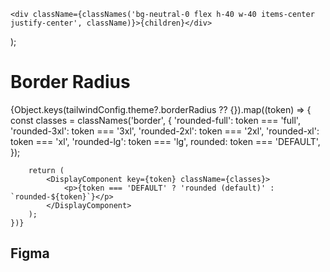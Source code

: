 
<Meta title="Theme/Tokens/Primitive/Border Radius" />

    <div className={classNames('bg-neutral-0 flex h-40 w-40 items-center justify-center', className)}>{children}</div>
);

# Border Radius

<div className="flex flex-wrap p-14 gap-14 bg-neutral-50 text-neutral-800">
    {Object.keys(tailwindConfig.theme?.borderRadius ?? {}).map((token) => {
        const classes = classNames('border', {
            'rounded-full': token === 'full',
            'rounded-3xl': token === '3xl',
            'rounded-2xl': token === '2xl',
            'rounded-xl': token === 'xl',
            'rounded-lg': token === 'lg',
            rounded: token === 'DEFAULT',
        });

        return (
            <DisplayComponent key={token} className={classes}>
                <p>{token === 'DEFAULT' ? 'rounded (default)' : `rounded-${token}`}</p>
            </DisplayComponent>
        );
    })}

</div>

## Figma

<Figma url="https://www.figma.com/file/jfKRr1V9evJUp1uBeyP3Zz/v1.0.0?type=design&node-id=9907-11105&mode=dev" />
